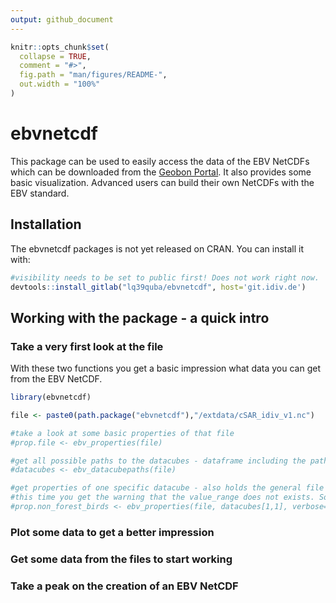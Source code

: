 ```yaml
---
output: github_document
---
```


<!-- README.md is generated from README.Rmd. Please edit that file -->

```r
knitr::opts_chunk$set(
  collapse = TRUE,
  comment = "#>",
  fig.path = "man/figures/README-",
  out.width = "100%"
)
```

# ebvnetcdf

<!-- badges: start -->
<!-- badges: end -->

This package can be used to easily access the data of the EBV NetCDFs which can be downloaded from the
[Geobon Portal](portal.geobon.org). It also provides some basic visualization. Advanced users can build their own NetCDFs with the EBV standard.


## Installation

The ebvnetcdf packages is not yet released on CRAN. You can install it with: 

``` r
#visibility needs to be set to public first! Does not work right now. 
devtools::install_gitlab("lq39quba/ebvnetcdf", host='git.idiv.de') 
```

## Working with the package - a quick intro

### Take a very first look at the file

With these two functions you get a basic impression what data you can get from the EBV NetCDF.

```r
library(ebvnetcdf)

file <- paste0(path.package("ebvnetcdf"),"/extdata/cSAR_idiv_v1.nc")

#take a look at some basic properties of that file
#prop.file <- ebv_properties(file)

#get all possible paths to the datacubes - dataframe including the paths and also descriptions of e.g. metric and or scenario - take a look!
#datacubes <- ebv_datacubepaths(file)

#get properties of one specific datacube - also holds the general file properties from above
#this time you get the warning that the value_range does not exists. So don't take the displayed value_range seriously.
#prop.non_forest_birds <- ebv_properties(file, datacubes[1,1], verbose=T)

```

### Plot some data to get a better impression

### Get some data from the files to start working

### Take a peak on the creation of an EBV NetCDF



